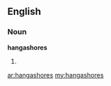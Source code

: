==English==

===Noun===
'''hangashores'''

# {{plural of|[[hangashore]]}}

[[ar:hangashores]]
[[my:hangashores]]